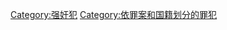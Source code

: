 {{Categories by country|nocat}}

[[Category:强奸犯|Category:强奸犯]]
[[Category:依罪案和国籍划分的罪犯|Category:依罪案和国籍划分的罪犯]]